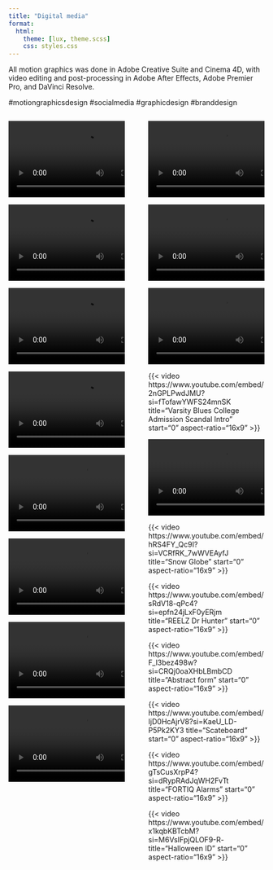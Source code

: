 ```yaml
---
title: "Digital media"
format:
  html:
    theme: [lux, theme.scss]
    css: styles.css
---
```


All motion graphics was done in Adobe Creative Suite and Cinema 4D, with video editing and post-processing in Adobe After Effects, Adobe Premier Pro, and DaVinci Resolve.

#motiongraphicsdesign #socialmedia #graphicdesign #branddesign

::::{.columns}

:::{.column width="49%"}

<div class="player">
![](src/videos/digital_media/NHL_Video1_Captions.mp4)
</div>
<div class="player">
![](src/videos/digital_media/NHL_Video2_Captions.mp4)
</div>
<div class="player">
![](src/videos/digital_media/bcd_ghostbusters_socialvideo_1080x1080.mp4)
</div>
<div class="player">
![](src/videos/digital_media/btb_verticalvideo_combo_spisegirls_nkob_sun_v01.mp4)
</div>
<div class="player">
![](src/videos/digital_media/cher_doyoubelive_socialvideo_1080x1080_18sec.mp4)
</div>
<div class="player">
![](src/videos/digital_media/mmf_newnight_mondays_1024x512.mp4)
</div>
<div class="player">
![](src/videos/digital_media/sharkterror_insta_1080x1080.mp4)
</div>
<div class="player">
![](src/videos/digital_media/ThanksgivingGFX_1080x1080.mp4)
</div>

:::

:::{.column width="1%"}

:::

:::{.column width="49%"}

<div class="player">
![](src/videos/digital_media/murderbythenumbers_pabloescobar_sound.mp4)
</div>
<div class="player">
![](src/videos/digital_media/Girl_PublicLibrary.mp4)
</div>
<div class="player">
![](src/videos/digital_media/PublicLibrarySocialMedia.mp4)
</div>
<div class="player">
{{< video https://www.youtube.com/embed/2nGPLPwdJMU?si=fTofawYWFS24mnSK
    title="Varsity Blues College Admission Scandal Intro"
    start="0"
    aspect-ratio="16x9"
>}}
</div>
<div class="player">
![](src/videos/digital_media/aut_social.mp4)
</div>
<div class="player">
{{< video https://www.youtube.com/embed/hRS4FY_Qc9I?si=VCRfRK_7wWVEAyfJ
    title="Snow Globe"
    start="0"
    aspect-ratio="16x9"
>}}
</div>
<div class="player">
{{< video https://www.youtube.com/embed/sRdV18-qPc4?si=epfn24jLxF0yERjm
    title="REELZ Dr Hunter"
    start="0"
    aspect-ratio="16x9"
>}}
</div>
<div class="player">
{{< video https://www.youtube.com/embed/F_l3bez498w?si=CRQj0oaXHbLBmbCD
    title="Abstract form"
    start="0"
    aspect-ratio="16x9"
>}}
</div>
<div class="player">
{{< video https://www.youtube.com/embed/IjD0HcAjrV8?si=KaeU_LD-P5Pk2KY3
    title="Scateboard"
    start="0"
    aspect-ratio="16x9"
>}}
</div>
<div class="player">
{{< video https://www.youtube.com/embed/gTsCusXrpP4?si=dRypRAdJqWH2FvTt
    title="FORTIQ Alarms"
    start="0"
    aspect-ratio="16x9"
>}}
</div>
<div class="player">
{{< video https://www.youtube.com/embed/x1kqbKBTcbM?si=M6VsIFpjQLOF9-R-
    title="Halloween ID"
    start="0"
    aspect-ratio="16x9"
>}}
</div>

:::

::::